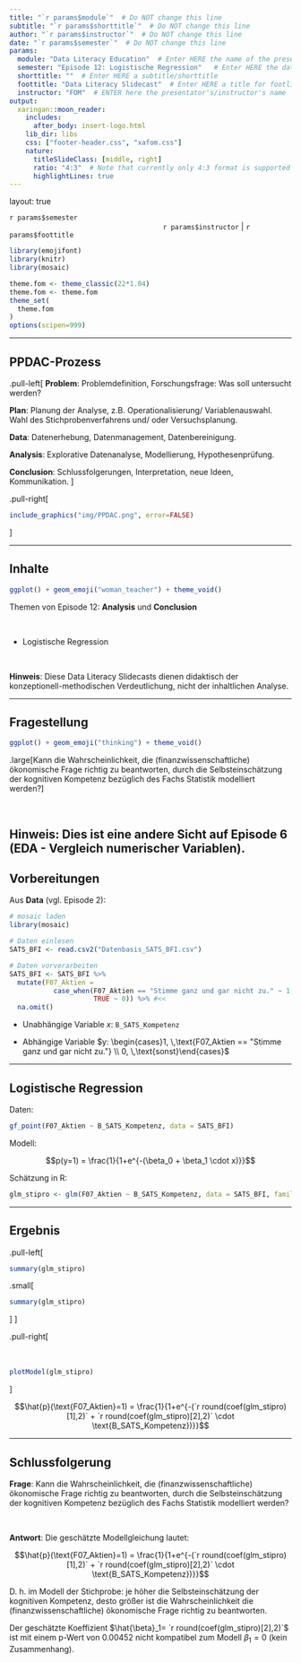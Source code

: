 ```yaml
---
title: "`r params$module`"  # Do NOT change this line
subtitle: "`r params$shorttitle`"  # Do NOT change this line
author: "`r params$instructor`"  # Do NOT change this line
date: "`r params$semester`"  # Do NOT change this line
params:
  module: "Data Literacy Education"  # Enter HERE the name of the presentation/course/module
  semester: "Episode 12: Logistische Regression"   # Enter HERE the date/semester/term
  shorttitle: ""  # Enter HERE a subtitle/shorttitle
  foottitle: "Data Literacy Slidecast"  # Enter HERE a title for footline
  instructor: "FOM"  # ENTER here the presentator's/instructor's name
output:
  xaringan::moon_reader:
    includes:
      after_body: insert-logo.html
    lib_dir: libs
    css: ["footer-header.css", "xafom.css"]
    nature:
      titleSlideClass: [middle, right]
      ratio: "4:3"  # Note that currently only 4:3 format is supported
      highlightLines: true
---
```



layout: true
  
<div class="my-header"></div>

<!-- the following lines define the header and the footer line: -->
<div class="my-footer"><span>`r params$semester`    
&emsp;&emsp;&emsp;&emsp;&emsp;&emsp;
&emsp;&emsp;&emsp;&emsp;&emsp;&emsp;&emsp;&emsp;&emsp;&emsp;&emsp;&emsp;&emsp;
`r params$instructor` | `r params$foottitle` </span></div> 

<div class="footer-line"></div>



```r
library(emojifont)
library(knitr)
library(mosaic)

theme.fom <- theme_classic(22*1.04)
theme.fom <- theme.fom
theme_set(
  theme.fom  
)
options(scipen=999)
```

---

## PPDAC-Prozess


.pull-left[
**Problem**: Problemdefinition, Forschungsfrage: Was soll untersucht werden?

**Plan**: Planung der Analyse, z.B. Operationalisierung/ Variablenauswahl. Wahl des Stichprobenverfahrens und/ oder Versuchsplanung.

**Data**: Datenerhebung, Datenmanagement, Datenbereinigung.

**Analysis**: Explorative Datenanalyse, Modellierung, Hypothesenprüfung. 

**Conclusion**: Schlussfolgerungen, Interpretation, neue Ideen, Kommunikation.
]

.pull-right[
```r
include_graphics("img/PPDAC.png", error=FALSE)
```
]

---

## Inhalte

```r
ggplot() + geom_emoji("woman_teacher") + theme_void()
```


Themen von Episode 12: **Analysis** und **Conclusion**

<br>

- Logistische Regression

<br>

**Hinweis**: Diese Data Literacy Slidecasts dienen didaktisch der konzeptionell-methodischen Verdeutlichung, nicht der inhaltlichen Analyse.


---

## Fragestellung

```r
ggplot() + geom_emoji("thinking") + theme_void()
```

.large[Kann die Wahrscheinlichkeit, die (finanzwissenschaftliche) ökonomische Frage richtig zu beantworten, durch die Selbsteinschätzung der kognitiven Kompetenz bezüglich des Fachs Statistik modelliert werden?]

<br>

**Hinweis**: Dies ist eine andere Sicht auf Episode 6 (EDA - Vergleich numerischer Variablen).
---

## Vorbereitungen

Aus **Data** (vgl. Episode 2):

```r
# mosaic laden
library(mosaic)

# Daten einlesen
SATS_BFI <- read.csv2("Datenbasis_SATS_BFI.csv")

# Daten vorverarbeiten
SATS_BFI <- SATS_BFI %>%
  mutate(F07_Aktien = 
           case_when(F07_Aktien == "Stimme ganz und gar nicht zu." ~ 1, #<<
                     TRUE ~ 0)) %>% #<<
  na.omit() 
```

- Unabhängige Variable $x$: `B_SATS_Kompetenz`

- Abhängige Variable $y: \begin{cases}1, \,\text{F07_Aktien == "Stimme ganz und gar nicht zu."} \\ 0, \,\text{sonst}\end{cases}$

---

## Logistische Regression

Daten:

```r
gf_point(F07_Aktien ~ B_SATS_Kompetenz, data = SATS_BFI)
```


Modell:

$$p(y=1) = \frac{1}{1+e^{-(\beta_0 + \beta_1 \cdot x)}}$$


Schätzung in R:
```r
glm_stipro <- glm(F07_Aktien ~ B_SATS_Kompetenz, data = SATS_BFI, family = "binomial")
```

---

## Ergebnis

.pull-left[
```r
summary(glm_stipro)
```

.small[
```r
summary(glm_stipro)
```
]
]

.pull-right[
<br> <br> <br>
```r
plotModel(glm_stipro)
```
]

$$\hat{p}(\text{F07_Aktien}=1) = \frac{1}{1+e^{-(`r round(coef(glm_stipro)[1],2)` + `r round(coef(glm_stipro)[2],2)` \cdot \text{B_SATS_Kompetenz})}}$$

---

## Schlussfolgerung 

**Frage**: Kann die Wahrscheinlichkeit, die (finanzwissenschaftliche) ökonomische Frage richtig zu beantworten, durch die Selbsteinschätzung der kognitiven Kompetenz bezüglich des Fachs Statistik modelliert werden?

<br>

**Antwort**: Die geschätzte Modellgleichung lautet:

$$\hat{p}(\text{F07_Aktien}=1) = \frac{1}{1+e^{-(`r round(coef(glm_stipro)[1],2)` + `r round(coef(glm_stipro)[2],2)` \cdot \text{B_SATS_Kompetenz})}}$$

D. h. im Modell der Stichprobe:  je höher die Selbsteinschätzung der kognitiven Kompetenz, desto größer ist die Wahrscheinlichkeit die (finanzwissenschaftliche) ökonomische Frage richtig zu beantworten. 

Der geschätzte Koeffizient $\hat{\beta}_1= `r round(coef(glm_stipro)[2],2)`$ ist mit einem p-Wert von $0.00452$ nicht kompatibel zum Modell $\beta_{\text{1}}=0$ (kein Zusammenhang).